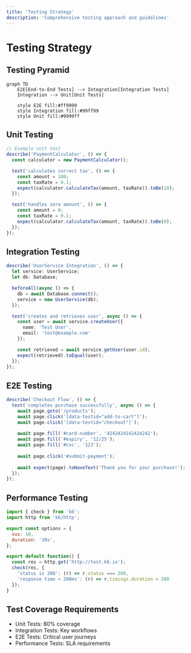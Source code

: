 ```yaml
---
title: 'Testing Strategy'
description: 'Comprehensive testing approach and guidelines'
---
```


# Testing Strategy

## Testing Pyramid

```mermaid
graph TD
    E2E[End-to-End Tests] --> Integration[Integration Tests]
    Integration --> Unit[Unit Tests]
    
    style E2E fill:#ff9999
    style Integration fill:#99ff99
    style Unit fill:#9999ff
```

## Unit Testing

```typescript
// Example unit test
describe('PaymentCalculator', () => {
  const calculator = new PaymentCalculator();

  test('calculates correct tax', () => {
    const amount = 100;
    const taxRate = 0.1;
    expect(calculator.calculateTax(amount, taxRate)).toBe(10);
  });

  test('handles zero amount', () => {
    const amount = 0;
    const taxRate = 0.1;
    expect(calculator.calculateTax(amount, taxRate)).toBe(0);
  });
});
```

## Integration Testing

```typescript
describe('UserService Integration', () => {
  let service: UserService;
  let db: Database;

  beforeAll(async () => {
    db = await Database.connect();
    service = new UserService(db);
  });

  test('creates and retrieves user', async () => {
    const user = await service.createUser({
      name: 'Test User',
      email: 'test@example.com'
    });

    const retrieved = await service.getUser(user.id);
    expect(retrieved).toEqual(user);
  });
});
```

## E2E Testing

```typescript
describe('Checkout Flow', () => {
  test('completes purchase successfully', async () => {
    await page.goto('/products');
    await page.click('[data-testid="add-to-cart"]');
    await page.click('[data-testid="checkout"]');
    
    await page.fill('#card-number', '4242424242424242');
    await page.fill('#expiry', '12/25');
    await page.fill('#cvc', '123');
    
    await page.click('#submit-payment');
    
    await expect(page).toHaveText('Thank you for your purchase!');
  });
});
```

## Performance Testing

```javascript
import { check } from 'k6';
import http from 'k6/http';

export const options = {
  vus: 10,
  duration: '30s',
};

export default function() {
  const res = http.get('http://test.k6.io');
  check(res, {
    'status is 200': (r) => r.status === 200,
    'response time < 200ms': (r) => r.timings.duration < 200
  });
}
```

## Test Coverage Requirements

- Unit Tests: 80% coverage
- Integration Tests: Key workflows
- E2E Tests: Critical user journeys
- Performance Tests: SLA requirements 